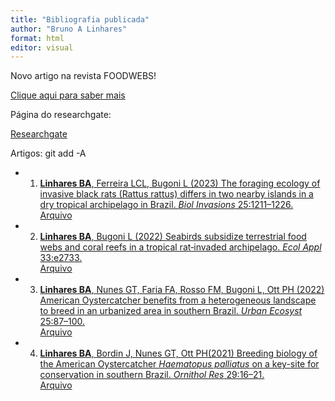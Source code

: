```yaml
---
title: "Bibliografia publicada"
author: "Bruno A Linhares"
format: html
editor: visual
---
```


Novo artigo na revista FOODWEBS!   

[Clique aqui para saber mais](artigo_foodwebs.html)

Página do researchgate:

[Researchgate](https://www.researchgate.net/profile/Bruno-Linhares-3)

Artigos: 
git add -A 

* 1. [**Linhares BA**,  Ferreira LCL, Bugoni L (2023) The foraging ecology of invasive black rats (Rattus rattus) differs in two nearby islands in a dry tropical archipelago in Brazil. *Biol Invasions* 25:1211–1226.](https://link.springer.com/article/10.1007/s10530-022-02975-4)               
        [Arquivo](Linhares2023_BiolInv.pdf)                   


* 2. [**Linhares BA**, Bugoni L (2022) Seabirds subsidize terrestrial food webs and coral reefs in a tropical rat‐invaded archipelago. *Ecol Appl* 33:e2733.](https://esajournals.onlinelibrary.wiley.com/doi/abs/10.1002/eap.2733)               
        [Arquivo](Linhares&Bugoni2022_EcolAppl.pdf)                  
        

* 3. [**Linhares BA**, Nunes GT, Faria FA, Rosso FM, Bugoni L, Ott PH (2022) American Oystercatcher benefits from a heterogeneous landscape to breed in an urbanized area in southern Brazil. *Urban Ecosyst* 25:87–100.](https://doi.org/10.1007/s11252-021-01123-5)              
        [Arquivo](Linhares2022_UrbEcosyst.pdf)                 
        
        

* 4. [**Linhares BA**, Bordin J, Nunes GT, Ott PH(2021) Breeding biology of the American Oystercatcher *Haematopus palliatus* on a key-site for conservation in southern Brazil. *Ornithol Res* 29:16–21.](https://doi.org/10.1007/s43388-021-00042-5)               
        [Arquivo](Linhares2021_OrniRes.pdf)